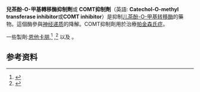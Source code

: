 '''兒茶酚-O-甲基轉移酶抑制劑'''或 '''COMT抑制劑'''（英語: '''Catechol-O-methyl transferase inhibitor'''或'''COMT inhibitor'''）是抑制[[儿茶酚-O-甲基转移酶|儿茶酚-O-甲基转移酶]]的藥物。這個酶參與[[神经递质|神经递质]]的降解。COMT抑制劑用於治療[[帕金森氏症|帕金森氏症]]。

一些製劑:[[恩他卡朋|恩他卡朋]],<ref name="pmid15614425">
{{cite journal |author=Nissinen E |title=The COMT inhibitor, entacapone, reduces levodopa-induced elevations in plasma homocysteine in healthy adult rats |journal=J Neural Transm |volume=112 |issue=9
|pages=1213–1221 |date=September 2005 |pmid=15614425 |doi=10.1007/s00702-004-0262-4 |author2=Nissinen H |author3=Larjonmaa H |display-authors=3 |last4=Väänänen |first4=A. |last5=Helkamaa |first5=T. |last6=Reenilä |first6=I. |last7=Rauhala |first7=P.}}
</ref> {{tsl|en|tolcapone||tolcapone}},<ref name="pmid18536698">{{cite journal |vauthors=Giakoumaki SG, Roussos P, Bitsios P |title=Improvement of Prepulse Inhibition and Executive Function by the COMT Inhibitor Tolcapone Depends on COMT Val158Met Polymorphism |journal=Neuropsychopharmacology |volume=33|issue= 13|pages= 3058–3068|date=June 2008 |pmid=18536698
|doi=10.1038/npp.2008.82}}
</ref>
{{tsl|en|opicapone||opicapone}} 以及 {{tsl|en|nitecapone||nitecapone}}。

== 参考资料 ==
{{Reflist}}

{{Enzyme inhibition}}
{{Antiparkinson}}



{{nervous-system-drug-stub}}